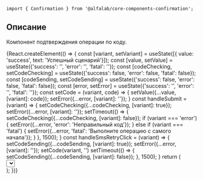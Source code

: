

<Meta title='Компоненты|Confirmation' component={Confirmation} />

<Title>
    Confirmation ({name}@{version})
</Title>

```tsx
import { Confirmation } from '@alfalab/core-components-confirmation';
```

## Описание

Компонент подтверждения операции по коду.

<Story name='Песочница'>
    {React.createElement(() => {
        const [variant, setVariant] = useState([{ value: 'success', text: 'Успешный сценарий'}]);
        const [value, setValue] = useState({'success': '', 'error': '', 'fatal': ''});
        const [codeChecking, setCodeChecking] = useState({'success': false, 'error': false, 'fatal': false});
        const [codeSending, setCodeSending] = useState({'success': false, 'error': false, 'fatal': false});
        const [error, setError] = useState({'success': '', 'error': '', 'fatal': ''});
        const setCode = (variant, code) => {
            setValue({...value, [variant]: code});
            setError({...error, [variant]: ''});
        }
        const handleSubmit = (variant) => {
            setCodeChecking({...codeChecking, [variant]: true});
            setError({...error, [variant]: ''});
            setTimeout(() => {
                setCodeChecking({...codeChecking, [variant]: false});
                if (variant === 'error') {
                    setError({...error, 'error': 'Неправильный код'});
                } else if (variant === 'fatal') {
                    setError({...error, 'fatal': 'Выполните операцию с самого начала'});
                }
            }, 1500);
        }
        const handleSmsRetryClick = (variant) => {
            setCodeSending({...codeSending, [variant]: true});
            setError({...error, [variant]: ''});
            setCode(variant, '')
            setTimeout(() => {
                setCodeSending({...codeSending, [variant]: false});
            }, 1500);
        }
        return (
            <div>
                <Select
                    options={[
                        { value: 'success', text: 'Успешный сценарий'},
                        { value: 'error', text: 'Сценарий с ошибкой'},
                        { value: 'fatal', text: 'Сценарий с критичной ошибкой'}
                    ]}
                    onChange={({ selectedOptions }) => {
                        setVariant(selectedOptions)
                    }}
                    selected={[variant[0].value]}
                />
                <div style={{display: 'flex'}}>
                    {variant[0].value === 'success' &&
                        <div style={{display: 'flex', width: '100%', maxWidth: '375px', padding: '15px', boxSizing: 'border-box'}}>
                            <Confirmation
                                phone='+7 000 000 00 42'
                                onInputFinished={() => handleSubmit('success')}
                                onSmsRetryClick={() => handleSmsRetryClick('success')}
                                codeSending={codeSending['success']}
                                codeChecking={codeChecking['success']}
                                countdownDuration={10000}
                                code={value['success']}
                                onInputChange={({ code }) => setCode('success', code)}
                                alignContent={select('alignContent', ['center', 'left'], 'left')}
                                requiredCharAmount={number('requiredCharAmount', 5)}
                            />
                        </div>
                    }
                    {variant[0].value === 'error' &&
                        <div style={{display: 'flex', width: '100%', maxWidth: '375px', padding: '15px', boxSizing: 'border-box'}}>
                            <Confirmation
                                phone='+7 000 000 00 42'
                                onInputFinished={( ) => handleSubmit('error')}
                                onSmsRetryClick={() => handleSmsRetryClick('error')}
                                codeSending={codeSending['error']}
                                codeChecking={codeChecking['error']}
                                error={error['error']}
                                countdownDuration={10000}
                                code={value['error']}
                                onInputChange={({ code }) => setCode('error', code)}
                                alignContent={select('alignContent', ['center', 'left'], 'left')}
                                requiredCharAmount={number('requiredCharAmount', 5)}
                            />
                        </div>
                    }
                    {variant[0].value === 'fatal' &&
                        <div style={{display: 'flex', width: '100%', maxWidth: '375px', padding: '15px', boxSizing: 'border-box'}}>
                            <Confirmation
                                phone='+7 000 000 00 42'
                                onInputFinished={() => handleSubmit('fatal')}
                                onSmsRetryClick={() => handleSmsRetryClick('fatal')}
                                codeSending={codeSending['fatal']}
                                codeChecking={codeChecking['fatal']}
                                error={error['fatal']}
                                errorIsFatal={true}
                                countdownDuration={10000}
                                code={value['fatal']}
                                onInputChange={({ code }) => setCode('fatal', code)}
                                alignContent={select('alignContent', ['center', 'left'], 'left')}
                                requiredCharAmount={number('requiredCharAmount', 5)}
                            />
                        </div>
                    }
                </div>
            </div>
        );
    })}
</Story>

<Props of={Confirmation} />
